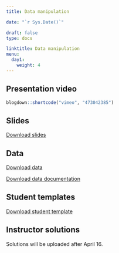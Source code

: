 ---
title: Data manipulation 

date: "`r Sys.Date()`"

draft: false
type: docs

linktitle: Data manipulation 
menu:
  day1:
    weight: 4
---

## Presentation video

```{r, echo=F}
blogdown::shortcode("vimeo", "473042385")
```

## Slides

[Download slides](../../../Course_Modularization/Intro to R/Slides/03_data_manipulation_slides.pptx)

## Data

[Download data](../../../Course_Modularization/Intro to R/Worksheets/Student Templates/framingham.csv)

[Download data documentation](../../../Course_Modularization/Intro to R/framingham/Framingham Longitudinal Data Documentation.pdf)

## Student templates

[Download student template](../../../Course_Modularization/Intro to R/Worksheets/Student Templates/03_data_manipulation_template.Rmd)

## Instructor solutions

<!-- [Download instructor solutions](../../../rmds/03_data_manipulation_solutions.Rmd) -->

Solutions will be uploaded after April 16.
